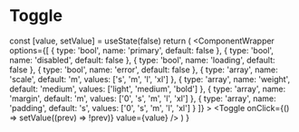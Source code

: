 
# Toggle

  const [value, setValue] = useState(false)
  return (
    <ComponentWrapper
      options={[
        { type: 'bool', name: 'primary', default: false },
        { type: 'bool', name: 'disabled', default: false },
        { type: 'bool', name: 'loading', default: false },
        { type: 'bool', name: 'error', default: false },
        {
          type: 'array',
          name: 'scale',
          default: 'm',
          values: ['s', 'm', 'l', 'xl']
        },
        {
          type: 'array',
          name: 'weight',
          default: 'medium',
          values: ['light', 'medium', 'bold']
        },
        {
          type: 'array',
          name: 'margin',
          default: 'm',
          values: ['0', 's', 'm', 'l', 'xl']
        },
        {
          type: 'array',
          name: 'padding',
          default: 's',
          values: ['0', 's', 'm', 'l', 'xl']
        }
      ]}
    >
      <Toggle onClick={() => setValue((prev) => !prev)} value={value} />
    </ComponentWrapper>
  )
}

<ToggleComponent />
